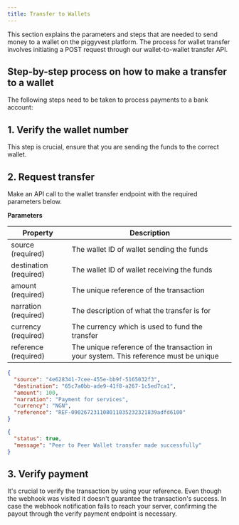 ```yaml
---
title: Transfer to Wallets
---
```


This section explains the parameters and steps that are needed to send money to a wallet on the piggyvest platform. The process for wallet transfer involves initiating a POST request through our wallet-to-wallet transfer API.

## Step-by-step process on how to make a transfer to a wallet

The following steps need to be taken to process payments to a bank account:

## 1. Verify the wallet number
This step is crucial, ensure that you are sending the funds to the correct wallet.

## 2. Request transfer
Make an API call to the wallet transfer endpoint with the required parameters below.

**Parameters**

| Property               | Description                                                                           |
| ---------------------- | ------------------------------------------------------------------------------------- |
| source (required)      | The wallet ID of wallet sending the funds                                             |
| destination (required) | The wallet ID of wallet receiving the funds                                           |
| amount (required)      | The unique reference of the transaction                                               |
| narration (required)   | The description of what the transfer is for                                           |
| currency (required)    | The currency which is used to fund the transfer                                       |
| reference (required)   | The unique reference of the transaction in your system. This reference must be unique |

<CodeGroup>

```json request.json
{
  "source": "4e628341-7cee-455e-bb9f-5165032f3",
  "destination": "65c7a0bb-ade9-41f8-a267-1c5ed7ca1",
  "amount": 100,
  "narration": "Payment for services",
  "currency": "NGN",
  "reference": "REF-090267231108011035232321839adfd6100"
}
```

```json response.json
{
  "status": true,
  "message": "Peer to Peer Wallet transfer made successfully"
}
```

</CodeGroup>

## 3. Verify payment

It's crucial to verify the transaction by using your reference. Even though the webhook was visited it doesn't guarantee the transaction's success. In case the webhook notification fails to reach your server, confirming the payout through the verify payment endpoint is necessary.
